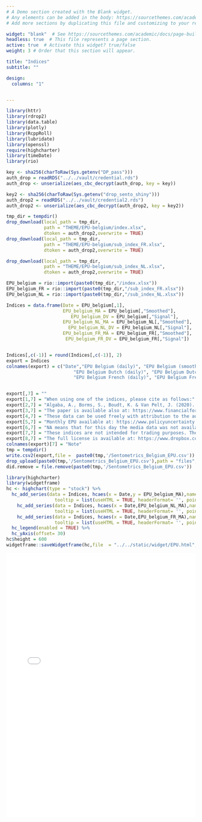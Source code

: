 ```yaml
---
# A Demo section created with the Blank widget.
# Any elements can be added in the body: https://sourcethemes.com/academic/docs/writing-markdown-latex/
# Add more sections by duplicating this file and customizing to your requirements.

widget: "blank"  # See https://sourcethemes.com/academic/docs/page-builder/
headless: true  # This file represents a page section.
active: true  # Activate this widget? true/false
weight: 3 # Order that this section will appear.

title: "Indices"
subtitle: ""

design:
  columns: "1"


---
```


```r
library(httr)
library(rdrop2)
library(data.table)
library(plotly)    
library(RcppRoll)
library(lubridate)
library(openssl)
require(highcharter)
library(timeDate)
library(rio)

```
```r

key <- sha256(charToRaw(Sys.getenv("DP_pass")))
auth_drop = readRDS("../../vault/credential.rds")
auth_drop <- unserialize(aes_cbc_decrypt(auth_drop, key = key))

key2 <- sha256(charToRaw(Sys.getenv("drop_sento_shiny")))
auth_drop2 = readRDS("../../vault/credential2.rds")
auth_drop2 <- unserialize(aes_cbc_decrypt(auth_drop2, key = key2))

tmp_dir = tempdir()
drop_download(local_path = tmp_dir,
              path = "THEME/EPU-belgium/index.xlsx",
              dtoken = auth_drop2,overwrite = TRUE)
drop_download(local_path = tmp_dir,
              path = "THEME/EPU-belgium/sub_index_FR.xlsx",
              dtoken = auth_drop2,overwrite = TRUE)

drop_download(local_path = tmp_dir,
              path = "THEME/EPU-belgium/sub_index_NL.xlsx",
              dtoken = auth_drop2,overwrite = TRUE)

EPU_belgium = rio::import(paste0(tmp_dir,"/index.xlsx"))
EPU_belgium_FR = rio::import(paste0(tmp_dir,"/sub_index_FR.xlsx"))
EPU_belgium_NL = rio::import(paste0(tmp_dir,"/sub_index_NL.xlsx"))

Indices = data.frame(Date = EPU_belgium[,1],
                     EPU_belgium_MA = EPU_belgium[,"Smoothed"],
                        EPU_belgium_DV = EPU_belgium[,"Signal"],
                     EPU_belgium_NL_MA = EPU_belgium_NL[,"Smoothed"],
                       EPU_belgium_NL_DV = EPU_belgium_NL[,"Signal"],
                     EPU_belgium_FR_MA = EPU_belgium_FR[,"Smoothed"],
                      EPU_belgium_FR_DV = EPU_belgium_FR[,"Signal"])


Indices[,c(-1)] = round(Indices[,c(-1)], 2)
export = Indices
colnames(export) = c("Date","EPU Belgium (daily)", "EPU Belgium (smoothed)",
                         "EPU Belgium Dutch (daily)", "EPU Belgium Dutch (smoothed)",
                         "EPU Belgium French (daily)", "EPU Belgium French (smoothed)")


export[,7] = ""
export[1,7] = "When using one of the indices, please cite as follows:"
export[2,7] = "Algaba, A., Borms, S., Boudt, K. & Van Pelt, J. (2020). The Economic Policy Uncertainty index for Flanders, Wallonia and Belgium. Research note. doi: 10.2139/ssrn.3580000"
export[3,7] = "The paper is available also at: https://www.financialforum.be/doc/doc/review/2020/bfw-digitaal-editie6-2020-06-algaba-borms-boudt-vanpelt.pdf"
export[4,7] = "These data can be used freely with attribution to the authors, the paper, and the website."
export[5,7] = "Monthly EPU available at: https://www.policyuncertainty.com/belgium_monthly.html"
export[6,7] = "NA means that for this day the media data was not available for reasons of holidays (or Sundays) or technical issues in the database."
export[7,7] = "These indices are not intended for trading purposes. These indices are not appropriate for the purposes of making a decision to carry out a transaction or trade. Nor does it provide any form of advice (investment, tax, legal) amounting to investment advice, or make any recommendations regarding particular financial instruments, investments or products. These indices may discontinue or change at any time, without notice. We do not guarantee or warrant the accuracy, completeness or timeliness of the indices. These indices are provided “as is”, without any warranties. Neither the providers (sentometrics-research.com) of these indices nor any of its affiliates shall be liable for any loss resulting from use of these indices."
export[8,7] = "The full license is available at: https://www.dropbox.com/s/jwjh4b08zvq09nv/LICENSE.txt?dl=0" 
colnames(export)[7] = "Note"
tmp = tempdir()
write.csv2(export,file =  paste0(tmp,'/Sentometrics_Belgium_EPU.csv'))
drop_upload(paste0(tmp,'/Sentometrics_Belgium_EPU.csv'),path = "files", dtoken = auth_drop)
did.remove = file.remove(paste0(tmp,'/Sentometrics_Belgium_EPU.csv'))
```

```r
library(highcharter)
library(widgetframe)
hc <- highchart(type = "stock") %>% 
  hc_add_series(data = Indices, hcaes(x = Date,y = EPU_belgium_MA),name = "EPU Belgium (smoothed)", id = "EPU_belgium_MA", type = "line",
                  tooltip = list(useHTML = TRUE, headerFormat= '', pointFormat = "<b>{series.name}</b><br> Date {point.Date} <br/>  Daily Value = {point.epu_belgium_DV} <br/> 30-MA = {point.epu_belgium_MA}"))  %>% 
    hc_add_series(data = Indices, hcaes(x = Date,EPU_belgium_NL_MA),name = "EPU Belgium Dutch (smoothed)", id = "EPU_belgium_NL_MA", type = "line",
                  tooltip = list(useHTML = TRUE, headerFormat= '', pointFormat = "<b>{series.name}</b><br> Date {point.Date} <br/>  Daily Value = {point.EPU_belgium_NL_DV} <br/> 30-MA = {point.EPU_belgium_NL_DV}"))  %>% 
    hc_add_series(data = Indices, hcaes(x = Date,EPU_belgium_FR_MA),name = "EPU Belgium French (smoothed)", id = "EPU_belgium_FR_MA", type = "line",
                  tooltip = list(useHTML = TRUE, headerFormat= '', pointFormat = "<b>{series.name}</b><br> Date {point.Date} <br/>  Daily Value = {point.EPU_belgium_FR_DV} <br/> 30-MA = {point.EPU_belgium_FR_DV}"))  %>% 
  hc_legend(enabled = TRUE) %>%
  hc_yAxis(offset= 30)
hc$height = 600
widgetframe::saveWidgetframe(hc,file  = "../../static/widget/EPU.html", selfcontained = TRUE)

```
<div>
<iframe height="700" width="100%" frameborder="no" src="widget/EPU.html"> </iframe>
</div>

